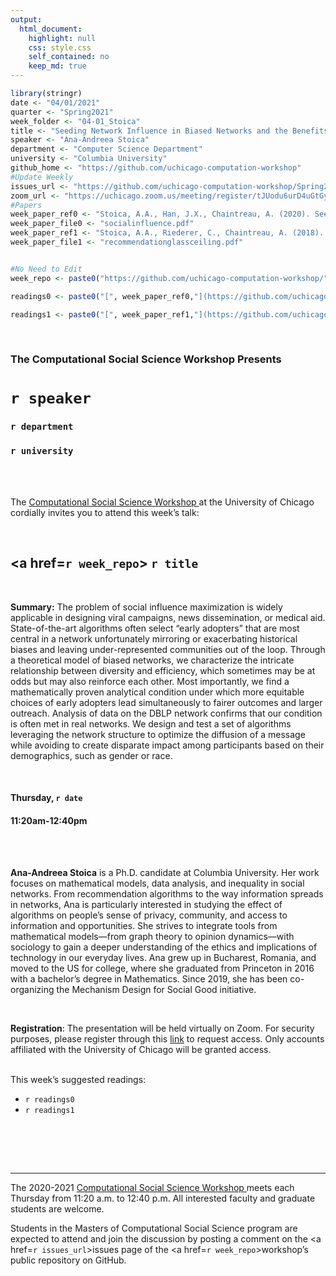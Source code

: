 ```yaml
---
output:
  html_document:
    highlight: null
    css: style.css
    self_contained: no
    keep_md: true
---
```


```r
library(stringr)
date <- "04/01/2021"
quarter <- "Spring2021"
week_folder <- "04-01_Stoica"
title <- "Seeding Network Influence in Biased Networks and the Benefits of Diversity"
speaker <- "Ana-Andreea Stoica"
department <- "Computer Science Department"
university <- "Columbia University"
github_home <- "https://github.com/uchicago-computation-workshop"
#Update Weekly
issues_url <- "https://github.com/uchicago-computation-workshop/Spring2021/issues/1"
zoom_url <- "https://uchicago.zoom.us/meeting/register/tJUodu6urD4uGtGyWjio-w5DPZ-ElCri9nzt"
#Papers
week_paper_ref0 <- "Stoica, A.A., Han, J.X., Chaintreau, A. (2020). Seeding Network Influence in Biased Networks and the Benefits of Diversity. Proceedings of The Web Conference 2020, (pp. 2089-2098)."
week_paper_file0 <- "socialinfluence.pdf"
week_paper_ref1 <- "Stoica, A.A., Riederer, C., Chaintreau, A. (2018). Algorithmic Glass Ceiling in Social Networks: The effects of social recommendations on network diversity. Proceedings of the 2018 World Wide Web Conference (pp. 923-932)."
week_paper_file1 <- "recommendationglassceiling.pdf"


#No Need to Edit
week_repo <- paste0("https://github.com/uchicago-computation-workshop/",quarter,"/tree/master/",week_folder)

readings0 <- paste0("[", week_paper_ref0,"](https://github.com/uchicago-computation-workshop/",quarter,"/blob/master/", week_folder,"/",week_paper_file0,")")

readings1 <- paste0("[", week_paper_ref1,"](https://github.com/uchicago-computation-workshop/",quarter,"/blob/master/", week_folder,"/",week_paper_file1,")")


```



<br>

<h3 class=pfblock-header> The Computational Social Science Workshop Presents </h3>

<h1 class=pfblock-header3> `r speaker`</h1>
<h3 class=pfblock-header3> `r department` </h3>
<h3 class=pfblock-header3> `r university` </h3>

<br><br>



<p class=pfblock-header3>The <a href="https://macss.uchicago.edu/content/computation-workshop"> Computational Social Science Workshop </a> at the University of Chicago cordially invites you to attend this week's talk:</p>



<br>

<div class=pfblock-header3>
<h2 class=pfblock-header>
  <a href=`r week_repo`> `r title` </a>
</h2>

<br>
</div>



<p class=footertext2>

**Summary:** The problem of social influence maximization is widely applicable in designing viral campaigns, news dissemination, or medical aid. State-of-the-art algorithms often select “early adopters” that are most central in a network unfortunately mirroring or exacerbating historical biases and leaving under-represented communities out of the loop. Through a theoretical model of biased networks, we characterize the intricate relationship between diversity and efficiency, which sometimes may be at odds but may also reinforce each other. Most importantly, we find a mathematically proven analytical condition
under which more equitable choices of early adopters lead simultaneously to fairer outcomes and larger outreach. Analysis of data on the DBLP network confirms that our condition is often met in real networks. We design and test a set of algorithms leveraging the network structure to optimize the diffusion of a message while avoiding to create disparate impact among participants based on their demographics, such as gender or race.

</p>

<br>

<h4 class=pfblock-header3> Thursday, `r date` </h4>
<h4 class=pfblock-header3> 11:20am-12:40pm </h4>

<br><br>

<p class=footertext2>

**Ana-Andreea Stoica** is a Ph.D. candidate at Columbia University. Her work focuses on mathematical models, data analysis, and inequality in social networks. From recommendation algorithms to the way information spreads in networks, Ana is particularly interested in studying the effect of algorithms on people's sense of privacy, community, and access to information and opportunities. She strives to integrate tools from mathematical models—from graph theory to opinion dynamics—with sociology to gain a deeper understanding of the ethics and implications of technology in our everyday lives. Ana grew up in Bucharest, Romania, and moved to the US for college, where she graduated from Princeton in 2016 with a bachelor's degree in Mathematics. Since 2019, she has been co-organizing the Mechanism Design for Social Good initiative.
</p>

<br>

<p class=footertext2>
**Registration**: The presentation will be held virtually on Zoom. For security purposes, please register through this [link](`r zoom_url`) to request access. Only accounts affiliated with the University of Chicago will be granted access.
</p>

<br>
This week's suggested readings:

- `r readings0`
- `r readings1`

<br>

<br><br>

---

<p class=footertext> The 2020-2021 <a href="https://macss.uchicago.edu/content/computation-workshop"> Computational Social Science Workshop </a> meets each Thursday from 11:20 a.m. to 12:40 p.m. All interested faculty and graduate students are welcome.</p>



<p class=footertext>Students in the Masters of Computational Social Science program are expected to attend and join the discussion by posting a comment on the <a href=`r issues_url`>issues page</a> of the <a href=`r week_repo`>workshop's public repository on GitHub.</a></p>

